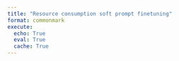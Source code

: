 ```yaml
---
title: "Resource consumption soft prompt finetuning"
format: commonmark
execute: 
  echo: True
  eval: True
  cache: True
---
```



